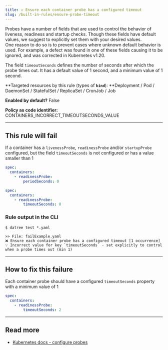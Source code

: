 ```yaml
---
title: ☑️ Ensure each container probe has a configured timeout
slug: /built-in-rules/ensure-probe-timeout
---
```


Probes have a number of fields that are used to control the behavior of liveness, readiness and startup checks. Though these fields have default values, we suggest to explicitly set them with your desired values.  
One reason to do so is to prevent cases where unknown default behavior is used. For example, a defect was found in one of these fields causing it to be ignored, and was corrected in Kubernetes v1.20.  

The field `timeoutSeconds` defines the number of seconds after which the probe times out. It has a default value of 1 second, and a minimum value of 1 second.

**Targeted resources by this rule (types of **`kind`**): **Deployment / Pod / DaemonSet / StatefulSet / ReplicaSet / CronJob / Job

**Enabled by default?** False

**Policy as code identifier:** CONTAINERS_INCORRECT_TIMEOUTSECONDS_VALUE

---

## This rule will fail

If a container has a `livenessProbe`, `readinessProbe` and/or `startupProbe` configured, but the field `timeoutSeconds` is not configured or has a value smaller than 1

```yaml
spec:
  containers:
    - readinessProbe:
        periodSeconds: 0
```
```yaml
spec:
  containers:
    - readinessProbe:
        timeoutSeconds: 0
```

### Rule output in the CLI

```terminal
$ datree test *.yaml

>> File: failExample.yaml
❌ Ensure each container probe has a configured timeout [1 occurrence]
💡 Incorrect value for key `timeoutSeconds` - set explicitly to control when a probe times out (min 1)
```

---

## How to fix this failure

Each container probe should have a configured `timeoutSeconds` property with a minimum value of 1

```yaml
spec:
  containers:
    - readinessProbe:
        timeoutSeconds: 2
```

---

## Read more

- [Kubernetes docs - configure probes](https://kubernetes.io/docs/tasks/configure-pod-container/configure-liveness-readiness-startup-probes/#configure-probes)